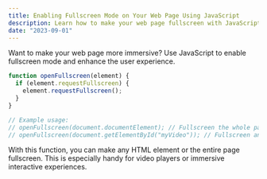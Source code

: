 ```yaml
---
title: Enabling Fullscreen Mode on Your Web Page Using JavaScript
description: Learn how to make your web page fullscreen with JavaScript to provide a more immersive user experience.
date: "2023-09-01"
---
```


Want to make your web page more immersive? Use JavaScript to enable fullscreen mode and enhance the user experience.

```javascript
function openFullscreen(element) {
  if (element.requestFullscreen) {
    element.requestFullscreen();
  }
}

// Example usage:
// openFullscreen(document.documentElement); // Fullscreen the whole page
// openFullscreen(document.getElementById("myVideo")); // Fullscreen an individual element
```

With this function, you can make any HTML element or the entire page fullscreen. This is especially handy for video players or immersive interactive experiences.